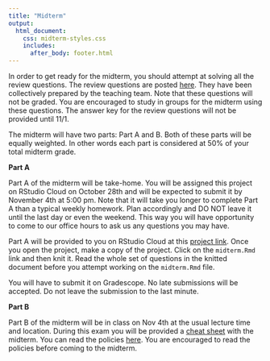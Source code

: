 ```yaml
---
title: "Midterm"
output: 
  html_document:
    css: midterm-styles.css 
    includes:
      after_body: footer.html
---
```


In order to get ready for the midterm, you should attempt at solving all the review questions. The review questions are posted [here](midterm-review.pdf). They have been collectively prepared by the teaching team. Note that these questions will not be graded. You are encouraged to study in groups for the midterm using these questions. The answer key for the review questions will not be provided until 11/1.

The midterm will have two parts: Part A and B. Both of these parts will be equally weighted. In other words each part is considered at 50% of your total midterm grade.

__Part A__

Part A of the midterm will be take-home. You will be assigned this project on RStudio Cloud on October 28th and will be expected to submit it by November 4th at 5:00 pm. Note that it will take you longer to complete Part A than a typical weekly homework. Plan accordingly and DO NOT leave it until the last day or even the weekend. This way you will have opportunity to come to our office hours to ask us any questions you may have. 

Part A will be provided to you on RStudio Cloud at this [project link](https://rstudio.cloud/spaces/29360/project/632693). Once you open the project, make a copy of the project. Click on the `midterm.Rmd` link and then knit it. Read the whole set of questions in the knitted document before you attempt working on the `midterm.Rmd` file. 

You will have to submit it on Gradescope. No late submissions will be accepted. Do not leave the submission to the last minute. 

__Part B__

Part B of the midterm will be in class on Nov 4th at the usual lecture time and location. During this exam you will be provided a [cheat sheet](cheatsheet.pdf) with the midterm. You can read the policies [here](policies.pdf). You are encouraged to read the policies before coming to the midterm.

<br>
<br>
<br>
